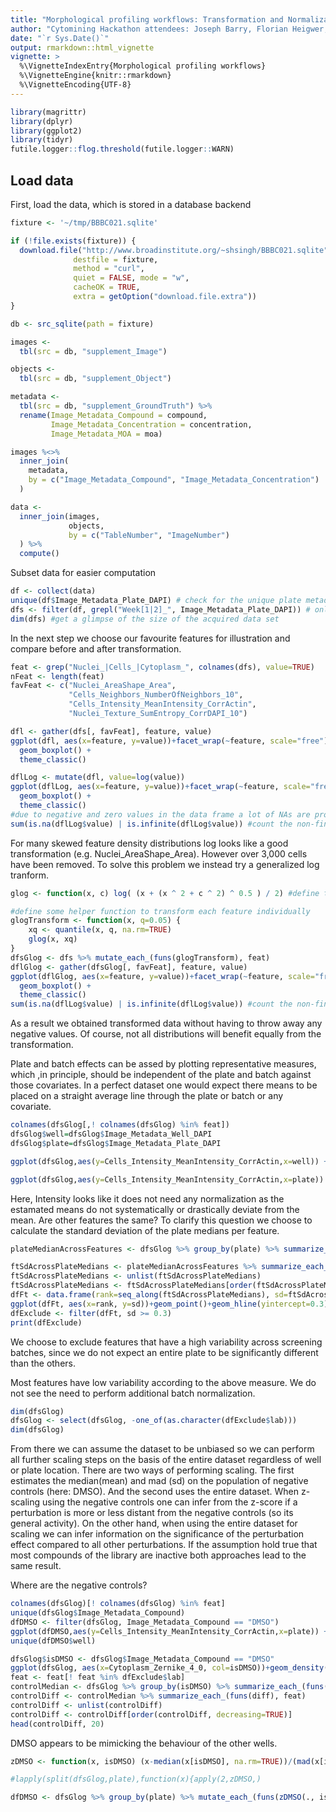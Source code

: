 ```yaml
---
title: "Morphological profiling workflows: Transformation and Normalization"
author: "Cytomining Hackathon attendees: Joseph Barry, Florian Heigwer, Mathias Wawer"
date: "`r Sys.Date()`"
output: rmarkdown::html_vignette
vignette: >
  %\VignetteIndexEntry{Morphological profiling workflows}
  %\VignetteEngine{knitr::rmarkdown}
  %\VignetteEncoding{UTF-8}
---
```


```r
library(magrittr)
library(dplyr)
library(ggplot2)
library(tidyr)
futile.logger::flog.threshold(futile.logger::WARN)
```


## Load data
First, load the data, which is stored in a database backend 

```r
fixture <- '~/tmp/BBBC021.sqlite'

if (!file.exists(fixture)) {
  download.file("http://www.broadinstitute.org/~shsingh/BBBC021.sqlite", 
              destfile = fixture, 
              method = "curl", 
              quiet = FALSE, mode = "w",
              cacheOK = TRUE,
              extra = getOption("download.file.extra"))
}

db <- src_sqlite(path = fixture)
```


```r
images <-
  tbl(src = db, "supplement_Image") 

objects <- 
  tbl(src = db, "supplement_Object") 

metadata <- 
  tbl(src = db, "supplement_GroundTruth") %>%
  rename(Image_Metadata_Compound = compound,
         Image_Metadata_Concentration = concentration,
         Image_Metadata_MOA = moa) 

images %<>%
  inner_join(
    metadata,
    by = c("Image_Metadata_Compound", "Image_Metadata_Concentration")
  )

data <-
  inner_join(images,
             objects,
             by = c("TableNumber", "ImageNumber")
  ) %>%
  compute()

```

Subset data for easier computation

```r
df <- collect(data)
unique(df$Image_Metadata_Plate_DAPI) # check for the unique plate metadata
dfs <- filter(df, grepl("Week[1|2]_", Image_Metadata_Plate_DAPI)) # only keep those plaze containning data fom week 1 and 2
dim(dfs) #get a glimpse of the size of the acquired data set
```

In the next step we choose our favourite features for illustration and compare before and after transformation.

```r
feat <- grep("Nuclei_|Cells_|Cytoplasm_", colnames(dfs), value=TRUE)
nFeat <- length(feat)
favFeat <- c("Nuclei_AreaShape_Area", 
             "Cells_Neighbors_NumberOfNeighbors_10",
             "Cells_Intensity_MeanIntensity_CorrActin",
             "Nuclei_Texture_SumEntropy_CorrDAPI_10")

dfl <- gather(dfs[, favFeat], feature, value)
ggplot(dfl, aes(x=feature, y=value))+facet_wrap(~feature, scale="free") + 
  geom_boxplot() +
  theme_classic()

dflLog <- mutate(dfl, value=log(value))
ggplot(dflLog, aes(x=feature, y=value))+facet_wrap(~feature, scale="free") + 
  geom_boxplot() +
  theme_classic()
#due to negative and zero values in the data frame a lot of NAs are produced by the logarithm
sum(is.na(dflLog$value) | is.infinite(dflLog$value)) #count the non-finite values produced by regular logarithm
```

For many skewed feature density distributions log looks like a good transformation (e.g. Nuclei_AreaShape_Area). However over 3,000 cells have been removed. To solve this problem we instead try a generalized log tranform.

```r
glog <- function(x, c) log( (x + (x ^ 2 + c ^ 2) ^ 0.5 ) / 2) #define the glog-transform

#define some helper function to transform each feature individually
glogTransform <- function(x, q=0.05) {
    xq <- quantile(x, q, na.rm=TRUE)
    glog(x, xq)
}
dfsGlog <- dfs %>% mutate_each_(funs(glogTransform), feat)
dflGlog <- gather(dfsGlog[, favFeat], feature, value)
ggplot(dflGlog, aes(x=feature, y=value))+facet_wrap(~feature, scale="free")+ 
  geom_boxplot() +
  theme_classic()
sum(is.na(dflLog$value) | is.infinite(dflLog$value)) #count the non-finite values produced by regular logarithm
```

As a result we obtained transformed data without having to throw away any negative values. Of course, not all distributions will benefit equally from the transformation.

Plate and batch effects can be assed by plotting representative measures, which ,in principle, should be independent of the plate and batch against those covariates. In a perfect dataset one would expect there means to be placed on a straight average line through the plate or batch or any covariate.

```r
colnames(dfsGlog[,! colnames(dfsGlog) %in% feat])
dfsGlog$well=dfsGlog$Image_Metadata_Well_DAPI
dfsGlog$plate=dfsGlog$Image_Metadata_Plate_DAPI

ggplot(dfsGlog,aes(y=Cells_Intensity_MeanIntensity_CorrActin,x=well)) + geom_violin() + geom_hline(yintercept = mean(dfsGlog$Cells_Intensity_MeanIntensity_CorrActin))

ggplot(dfsGlog,aes(y=Cells_Intensity_MeanIntensity_CorrActin,x=plate)) + geom_violin() + geom_hline(yintercept = mean(dfsGlog$Cells_Intensity_MeanIntensity_CorrActin))
```

Here, Intensity looks like it does not need any normalization as the estamated means do not systematically or drastically deviate from the mean. Are other features the same? To clarify this question we choose to calculate the standard deviation of the plate medians per feature.

```r
plateMedianAcrossFeatures <- dfsGlog %>% group_by(plate) %>% summarize_each_(funs(median), feat) 

ftSdAcrossPlateMedians <- plateMedianAcrossFeatures %>% summarize_each_(funs(sd), feat)
ftSdAcrossPlateMedians <- unlist(ftSdAcrossPlateMedians)
ftSdAcrossPlateMedians <- ftSdAcrossPlateMedians[order(ftSdAcrossPlateMedians, decreasing=TRUE)]
dfFt <- data.frame(rank=seq_along(ftSdAcrossPlateMedians), sd=ftSdAcrossPlateMedians)
ggplot(dfFt, aes(x=rank, y=sd))+geom_point()+geom_hline(yintercept=0.3)
dfExclude <- filter(dfFt, sd >= 0.3)
print(dfExclude)
```

We choose to exclude features that have a high variability across screening batches, since we do not expect an entire plate to be significantly different than the others.

Most features have low variability according to the above measure. We do not see the need to perform additional batch normalization.

```r
dim(dfsGlog)
dfsGlog <- select(dfsGlog, -one_of(as.character(dfExclude$lab)))
dim(dfsGlog)
```

From there we can assume the dataset to be unbiased so we can perform all further scaling steps on the basis of the entire dataset regardless of well or plate location. There are two ways of performing scaling. The first estimates the median(mean) and mad (sd) on the population of negative controls (here: DMSO). And the second uses the entire dataset. When z-scaling using the negative controls one can infer from the z-score if a perturbation is more or less distant from the negative controls (so its general activity). On the other hand, when using the entire dataset for scaling we can infer information on the significance of the perturbation effect compared to all other perturbations. If the assumption hold true that most compounds of the library are inactive both approaches lead to the same result.

Where are the negative controls?

```r
colnames(dfsGlog)[! colnames(dfsGlog) %in% feat]
unique(dfsGlog$Image_Metadata_Compound)
dfDMSO <- filter(dfsGlog, Image_Metadata_Compound == "DMSO")
ggplot(dfDMSO,aes(y=Cells_Intensity_MeanIntensity_CorrActin,x=plate)) + geom_violin()
unique(dfDMSO$well)
```

```r
dfsGlog$isDMSO <- dfsGlog$Image_Metadata_Compound == "DMSO"
ggplot(dfsGlog, aes(x=Cytoplasm_Zernike_4_0, col=isDMSO))+geom_density()
feat <- feat[! feat %in% dfExclude$lab]
controlMedian <- dfsGlog %>% group_by(isDMSO) %>% summarize_each_(funs(median), feat)
controlDiff <- controlMedian %>% summarize_each_(funs(diff), feat)
controlDiff <- unlist(controlDiff)
controlDiff <- controlDiff[order(controlDiff, decreasing=TRUE)]
head(controlDiff, 20)
```

DMSO appears to be mimicking the behaviour of the other wells.

```r
zDMSO <- function(x, isDMSO) (x-median(x[isDMSO], na.rm=TRUE))/(mad(x[isDMSO], na.rm=TRUE)*1.48)

#lapply(split(dfsGlog,plate),function(x){apply(2,zDMSO,)

dfDMSO <- dfsGlog %>% group_by(plate) %>% mutate_each_(funs(zDMSO(., isDMSO)), feat)
```
